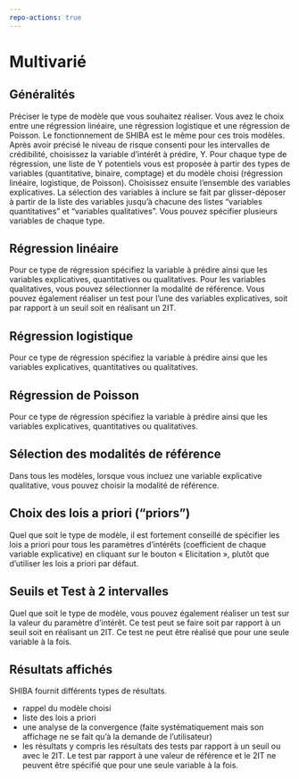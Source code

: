 ```yaml
---
repo-actions: true
---
```



# Multivarié

## Généralités
Préciser le type de modèle que vous souhaitez réaliser. Vous avez le choix entre une régression linéaire, une régression logistique et une régression de Poisson. Le fonctionnement de SHIBA est le même pour ces trois modèles. 
Après avoir précisé le niveau de risque consenti pour les intervalles de crédibilité, choisissez la variable d’intérêt à prédire, Y. Pour chaque type de régression, une liste de Y potentiels vous est proposée à partir des types de variables (quantitative, binaire, comptage) et du modèle choisi (régression linéaire, logistique, de Poisson). Choisissez ensuite l’ensemble des variables explicatives. La sélection des variables à inclure se fait par glisser-déposer à partir de la liste des variables jusqu'à chacune des listes "variables quantitatives" et "variables qualitatives". Vous pouvez spécifier plusieurs variables de chaque type. 

## Régression linéaire
Pour ce type de régression spécifiez la variable à prédire ainsi que les variables explicatives, quantitatives ou qualitatives. Pour les variables qualitatives, vous pouvez sélectionner la modalité de référence. 
Vous pouvez également réaliser un test pour l’une des variables explicatives, soit par rapport à un seuil soit en réalisant un 2IT. 


## Régression logistique
Pour ce type de régression spécifiez la variable à prédire ainsi que les variables explicatives, quantitatives ou qualitatives. 

## Régression de Poisson
Pour ce type de régression spécifiez la variable à prédire ainsi que les variables explicatives, quantitatives ou qualitatives. 

## Sélection des modalités de référence
Dans tous les modèles, lorsque vous incluez une variable explicative qualitative, vous pouvez choisir la modalité de référence. 

## Choix des lois a priori ("priors")
Quel que soit le type de modèle, il est fortement conseillé de spécifier les lois a priori pour tous les paramètres d’intérêts (coefficient de chaque variable explicative) en cliquant sur le bouton « Elicitation », plutôt que d’utiliser les lois a priori par défaut.


## Seuils et Test à 2 intervalles
Quel que soit le type de modèle, vous pouvez également réaliser un test sur la valeur du paramètre d’intérêt. Ce test peut se faire soit par rapport à un seuil soit en réalisant un 2IT. Ce test ne peut être réalisé que pour une seule variable à la fois. 


## Résultats affichés
SHIBA fournit différents types de résultats.

-	rappel du modèle choisi 
-	liste des lois a priori 
-	une analyse de la convergence (faite systématiquement mais son affichage ne se fait qu’à la demande de l’utilisateur)
-	les résultats y compris les résultats des tests par rapport à un seuil ou avec le 2IT. Le test par rapport à une valeur de référence et le 2IT ne peuvent être spécifié que pour une seule variable à la fois. 




